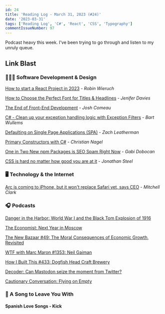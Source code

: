 ```yaml
---
id: 24
title: 'Reading Log - March 31, 2023 (#24)'
date: '2023-03-31'
tags: ['Reading Log', 'C#', 'React', 'CSS', 'Typography']
commentIssueNumber: 97
---
```


Podcast heavy this week. I've been trying to go through and listen to my unruly queue.

## Link Blast

### 👨🏼‍💻 Software Development & Design

[How to start a React Project in 2023](https://www.robinwieruch.de/react-starter/) - *Robin Wieruch*

[How to Choose the Perfect Font for Titles & Headlines](https://designshack.net/articles/graphics/choosing-font-for-titles-and-headline/) - *Jenifer Davies*

[The End of Front-End Development](https://www.joshwcomeau.com/blog/the-end-of-frontend-development/) - *Josh Comeau*

[C# - Clean up your exception handling logic with Exception Filters](https://bartwullems.blogspot.com/2023/03/c-clean-up-your-exception-handling.html) - *Bart Wullems*

[Defaulting on Single Page Applications (SPA)](https://www.zachleat.com/web/single-page-applications/) - *Zach Leatherman*

[Primary Constructors with C#](https://csharp.christiannagel.com/2023/03/28/primaryctors/) - *Christian Nagel*

[One in Two New npm Packages is SEO Spam Right Now](https://blog.sandworm.dev/one-in-two-new-npm-packages-is-seo-spam-right-now) - *Gabi Dobocan*

[CSS is hard no matter how good you are at it](https://www.aha.io/engineering/articles/css-is-hard-no-matter-how-good-you-are-at-it) - *Jonathan Steel*

### 🖥 Technology & the Internet

[Arc is coming to iPhone, but it won't replace Safari yet, says CEO](https://www.theverge.com/2023/3/27/23658863/arc-browser-iphone-ios-companion-app-mac) - *Mitchell Clark*

### 🎧 Podcasts

[Danger in the Harbor: World War I and the Black Tom Explosion of 1916](https://www.boweryboyshistory.com/2022/08/danger-in-the-harbor-world-war-i-and-the-black-tom-explosion-of-1916.html)

[The Economist: Next Year in Moscow](https://www.economist.com/moscowpod)

[The New Bazaar #49: The Moral Consequences of Economic Growth, Revisited](https://shows.acast.com/the-new-bazaar/episodes/the-moral-consequences-of-economic-growth-revisited)

[WTF with Marc Maron #1353: Neil Gaiman](https://shows.acast.com/wtf-with-marc-maron-podcast/episodes/episode-1353-neil-gaiman)

[How I Built This #433: Dogfish Head Craft Brewery](https://wondery.com/shows/how-i-built-this/episode/10386-dogfish-head-craft-brewery-sam-and-mariah-calagione/)

[Decoder: Can Mastodon seize the moment from Twitter?](https://www.theverge.com/23658648/mastodon-ceo-twitter-interview-elon-musk-twitter)

[Cautionary Conversation: Flying on Empty](https://www.pushkin.fm/podcasts/cautionary-tales/cautionary-conversation-flying-on-empty)

### 🎵 A Song to Leave You With

#### Spanish Love Songs - Kick

<YouTubeEmbed
    id="li8\_sda6Gt0"
    title="Spanish Love Songs - Kick"
/>
